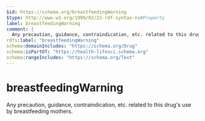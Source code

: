```yaml
---
$id: https://schema.org/breastfeedingWarning
$type: http://www.w3.org/1999/02/22-rdf-syntax-ns#Property
label: breastfeedingWarning
comment: |
  Any precaution, guidance, contraindication, etc. related to this drug's use by breastfeeding mothers.
rdfs:label: "breastfeedingWarning"
schema:domainIncludes: "https://schema.org/Drug"
schema:isPartOf: "https://health-lifesci.schema.org"
schema:rangeIncludes: "https://schema.org/Text"
---
```


# breastfeedingWarning

Any precaution, guidance, contraindication, etc. related to this drug's use by breastfeeding mothers.

